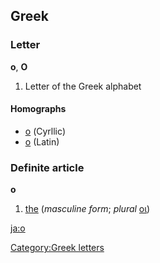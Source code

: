==Greek==
===Letter===
'''ο''', '''Ο'''

# Letter of the Greek alphabet

====Homographs====
*[[о]] (Cyrllic)
*[[o]] (Latin)

===Definite article===
'''ο'''

# [[the]] (''masculine form''; ''plural''  [[οι]])

[[Category:Greek letters]]

[[ja:ο]]